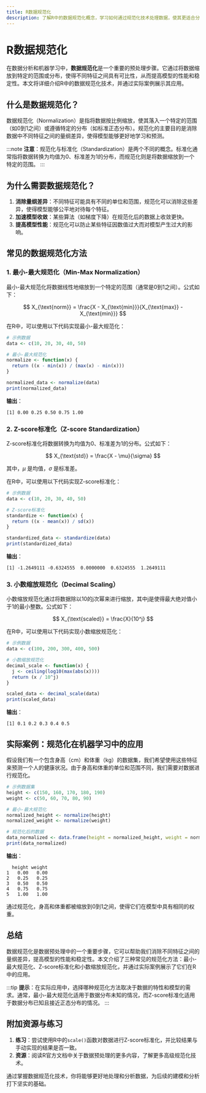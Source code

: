 ```yaml
---
title: R数据规范化
description: 了解R中的数据规范化概念，学习如何通过规范化技术处理数据，使其更适合分析和建模。
---
```


# R数据规范化

在数据分析和机器学习中，**数据规范化**是一个重要的预处理步骤。它通过将数据缩放到特定的范围或分布，使得不同特征之间具有可比性，从而提高模型的性能和稳定性。本文将详细介绍R中的数据规范化技术，并通过实际案例展示其应用。

## 什么是数据规范化？

数据规范化（Normalization）是指将数据按比例缩放，使其落入一个特定的范围（如0到1之间）或遵循特定的分布（如标准正态分布）。规范化的主要目的是消除数据中不同特征之间的量纲差异，使得模型能够更好地学习和预测。

:::note
**注意**：规范化与标准化（Standardization）是两个不同的概念。标准化通常指将数据转换为均值为0、标准差为1的分布，而规范化则是将数据缩放到一个特定的范围。
:::

## 为什么需要数据规范化？

1. **消除量纲差异**：不同特征可能具有不同的单位和范围，规范化可以消除这些差异，使得模型能够公平地对待每个特征。
2. **加速模型收敛**：某些算法（如梯度下降）在规范化后的数据上收敛更快。
3. **提高模型性能**：规范化可以防止某些特征因数值过大而对模型产生过大的影响。

## 常见的数据规范化方法

### 1. 最小-最大规范化（Min-Max Normalization）

最小-最大规范化将数据线性地缩放到一个特定的范围（通常是0到1之间）。公式如下：

$$
X_{\text{norm}} = \frac{X - X_{\text{min}}}{X_{\text{max}} - X_{\text{min}}}
$$

在R中，可以使用以下代码实现最小-最大规范化：

```r
# 示例数据
data <- c(10, 20, 30, 40, 50)

# 最小-最大规范化
normalize <- function(x) {
  return ((x - min(x)) / (max(x) - min(x)))
}

normalized_data <- normalize(data)
print(normalized_data)
```

**输出**：
```
[1] 0.00 0.25 0.50 0.75 1.00
```

### 2. Z-score标准化（Z-score Standardization）

Z-score标准化将数据转换为均值为0、标准差为1的分布。公式如下：

$$
X_{\text{std}} = \frac{X - \mu}{\sigma}
$$

其中，$\mu$ 是均值，$\sigma$ 是标准差。

在R中，可以使用以下代码实现Z-score标准化：

```r
# 示例数据
data <- c(10, 20, 30, 40, 50)

# Z-score标准化
standardize <- function(x) {
  return ((x - mean(x)) / sd(x))
}

standardized_data <- standardize(data)
print(standardized_data)
```

**输出**：
```
[1] -1.2649111 -0.6324555  0.0000000  0.6324555  1.2649111
```

### 3. 小数缩放规范化（Decimal Scaling）

小数缩放规范化通过将数据除以10的j次幂来进行缩放，其中j是使得最大绝对值小于1的最小整数。公式如下：

$$
X_{\text{scaled}} = \frac{X}{10^j}
$$

在R中，可以使用以下代码实现小数缩放规范化：

```r
# 示例数据
data <- c(100, 200, 300, 400, 500)

# 小数缩放规范化
decimal_scale <- function(x) {
  j <- ceiling(log10(max(abs(x))))
  return (x / 10^j)
}

scaled_data <- decimal_scale(data)
print(scaled_data)
```

**输出**：
```
[1] 0.1 0.2 0.3 0.4 0.5
```

## 实际案例：规范化在机器学习中的应用

假设我们有一个包含身高（cm）和体重（kg）的数据集，我们希望使用这些特征来预测一个人的健康状况。由于身高和体重的单位和范围不同，我们需要对数据进行规范化。

```r
# 示例数据集
height <- c(150, 160, 170, 180, 190)
weight <- c(50, 60, 70, 80, 90)

# 最小-最大规范化
normalized_height <- normalize(height)
normalized_weight <- normalize(weight)

# 规范化后的数据
data_normalized <- data.frame(height = normalized_height, weight = normalized_weight)
print(data_normalized)
```

**输出**：
```
  height weight
1   0.00   0.00
2   0.25   0.25
3   0.50   0.50
4   0.75   0.75
5   1.00   1.00
```

通过规范化，身高和体重都被缩放到0到1之间，使得它们在模型中具有相同的权重。

## 总结

数据规范化是数据预处理中的一个重要步骤，它可以帮助我们消除不同特征之间的量纲差异，提高模型的性能和稳定性。本文介绍了三种常见的规范化方法：最小-最大规范化、Z-score标准化和小数缩放规范化，并通过实际案例展示了它们在R中的应用。

:::tip
**提示**：在实际应用中，选择哪种规范化方法取决于数据的特性和模型的需求。通常，最小-最大规范化适用于数据分布未知的情况，而Z-score标准化适用于数据分布已知且接近正态分布的情况。
:::

## 附加资源与练习

1. **练习**：尝试使用R中的`scale()`函数对数据进行Z-score标准化，并比较结果与手动实现的结果是否一致。
2. **资源**：阅读R官方文档中关于数据预处理的更多内容，了解更多高级规范化技术。

通过掌握数据规范化技术，你将能够更好地处理和分析数据，为后续的建模和分析打下坚实的基础。